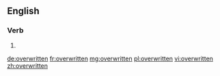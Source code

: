 ==English==

===Verb===
{{head|en|past participle}}

# {{past participle of|overwrite|lang=en|nocat=1}}

[[de:overwritten]]
[[fr:overwritten]]
[[mg:overwritten]]
[[pl:overwritten]]
[[vi:overwritten]]
[[zh:overwritten]]